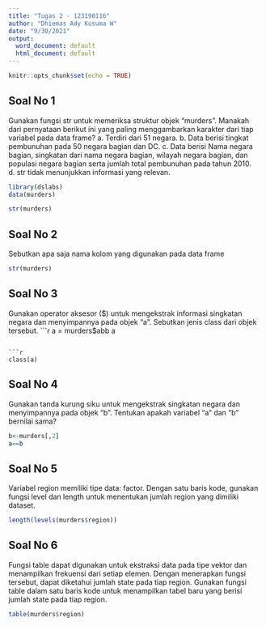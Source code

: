 ```yaml
---
title: "Tugas 2 - 123190116"
author: "Dhiemas Ady Kusuma W"
date: "9/30/2021"
output:
  word_document: default
  html_document: default
---
```


```r
knitr::opts_chunk$set(echo = TRUE)
```

## Soal No 1

Gunakan fungsi str untuk memeriksa struktur objek “murders”. Manakah dari pernyataan
berikut ini yang paling menggambarkan karakter dari tiap variabel pada data frame?
a. Terdiri dari 51 negara.
b. Data berisi tingkat pembunuhan pada 50 negara bagian dan DC.
c. Data berisi Nama negara bagian, singkatan dari nama negara bagian, wilayah
negara bagian, dan populasi negara bagian serta jumlah total pembunuhan pada
tahun 2010.
d. str tidak menunjukkan informasi yang relevan.

```r
library(dslabs)
data(murders)

str(murders)
```

## Soal No 2

Sebutkan apa saja nama kolom yang digunakan pada data frame

```r
str(murders)
```

## Soal No 3
Gunakan operator aksesor ($) untuk mengekstrak informasi singkatan negara dan
menyimpannya pada objek “a”. Sebutkan jenis class dari objek tersebut.
```r
a = murders$abb
a
```

```r
class(a)
```


## Soal No 4
Gunakan tanda kurung siku untuk mengekstrak singkatan negara dan menyimpannya pada
objek “b”. Tentukan apakah variabel “a” dan “b” bernilai sama?
```r
b<-murders[,2]
a==b
```

## Soal No 5
Variabel region memiliki tipe data: factor. Dengan satu baris kode, gunakan fungsi level dan
length untuk menentukan jumlah region yang dimiliki dataset.
```r
length(levels(murders$region))
```
## Soal No 6
Fungsi table dapat digunakan untuk ekstraksi data pada tipe vektor dan menampilkan
frekuensi dari setiap elemen. Dengan menerapkan fungsi tersebut, dapat diketahui jumlah
state pada tiap region. Gunakan fungsi table dalam satu baris kode untuk menampilkan
tabel baru yang berisi jumlah state pada tiap region.
```r
table(murders$region)
```

